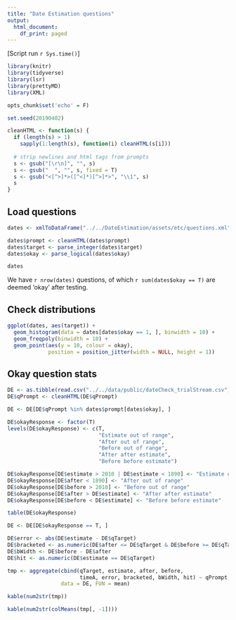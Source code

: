 ```yaml
---
title: "Date Estimation questions"
output:
  html_document:
    df_print: paged
---
```


[Script run `r Sys.time()`]

```r

library(knitr)
library(tidyverse)
library(lsr)
library(prettyMD)
library(XML)

opts_chunk$set('echo' = F)

set.seed(20190402)

cleanHTML <- function(s) {
  if (length(s) > 1) 
    sapply(1:length(s), function(i) cleanHTML(s[i]))
  
  # strip newlines and html tags from prompts
  s <- gsub("[\r\n]", "", s)
  s <- gsub("  ", "", s, fixed = T)
  s <- gsub("<[^>]*>([^<]*)[^>]*>", "\\1", s)
  s
}

```

## Load questions

```r

dates <- xmlToDataFrame("../../DateEstimation/assets/etc/questions.xml")

dates$prompt <- cleanHTML(dates$prompt)
dates$target <- parse_integer(dates$target)
dates$okay <- parse_logical(dates$okay)

dates

```

We have `r nrow(dates)` questions, of which `r sum(dates$okay == T)` are deemed 'okay' after testing.

## Check distributions

```r

ggplot(dates, aes(target)) +
  geom_histogram(data = dates[dates$okay == 1, ], binwidth = 10) +
  geom_freqpoly(binwidth = 10) + 
  geom_point(aes(y = 10, colour = okay), 
             position = position_jitter(width = NULL, height = 1))

```

## Okay question stats

```r

DE <- as.tibble(read.csv("../../data/public/dateCheck_trialStream.csv"))
DE$qPrompt <- cleanHTML(DE$qPrompt)

DE <- DE[DE$qPrompt %in% dates$prompt[dates$okay], ]

DE$okayResponse <- factor(T)
levels(DE$okayResponse) <- c(T,
                             "Estimate out of range",
                             "After out of range",
                             "Before out of range",
                             "After after estimate",
                             "Before before estimate")

DE$okayResponse[DE$estimate > 2010 | DE$estimate < 1890] <- "Estimate out of range"
DE$okayResponse[DE$after < 1890] <- "After out of range"
DE$okayResponse[DE$before > 2010] <- "Before out of range"
DE$okayResponse[DE$after > DE$estimate] <- "After after estimate"
DE$okayResponse[DE$before < DE$estimate] <- "Before before estimate"

table(DE$okayResponse)

DE <- DE[DE$okayResponse == T, ]
```

```r

DE$error <- abs(DE$estimate - DE$qTarget)
DE$bracketed <- as.numeric(DE$after <= DE$qTarget & DE$before >= DE$qTarget)
DE$bWidth <- DE$before - DE$after
DE$hit <- as.numeric(DE$estimate == DE$qTarget)

tmp <- aggregate(cbind(qTarget, estimate, after, before, 
                       timeA, error, bracketed, bWidth, hit) ~ qPrompt, 
                 data = DE, FUN = mean)

kable(num2str(tmp))

kable(num2str(colMeans(tmp[, -1])))
```

